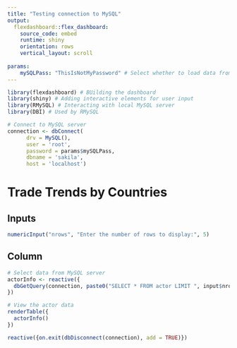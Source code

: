 ---
title: "Testing connection to MySQL"
output: 
  flexdashboard::flex_dashboard:
    source_code: embed
    runtime: shiny
    orientation: rows
    vertical_layout: scroll
    
params:
    mySQLPass: "ThisIsNotMyPassword" # Select whether to load data from SQL server
---

```{r setup, include=FALSE}
library(flexdashboard) # BUilding the dashboard
library(shiny) # Adding interactive elements for user input
library(RMySQL) # Interacting with local MySQL server
library(DBI) # Used by RMySQL

# Connect to MySQL server
connection <- dbConnect(
      drv = MySQL(),
      user = 'root', 
      password = params$mySQLPass,
      dbname = 'sakila',
      host = 'localhost')
```

Trade Trends by Countries
========================================

Inputs {data-width=200 .sidebar}
----------------------------------------

```{r user input}

numericInput("nrows", "Enter the number of rows to display:", 5)

```

Column
------------------------------------

```{r get data based on user input}

# Select data from MySQL server
actorInfo <- reactive({
  dbGetQuery(connection, paste0("SELECT * FROM actor LIMIT ", input$nrows, ";"))
})
```

```{r show data}
# View the actor data
renderTable({
  actorInfo()
})
```

```{r close RMySQL connection on exit}
reactive({on.exit(dbDisconnect(connection), add = TRUE)})
```

